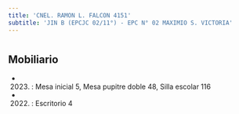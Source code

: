 ```yaml
---
title: 'CNEL. RAMON L. FALCON 4151'
subtitle: 'JIN B (EPCJC 02/11°) - EPC N° 02 MAXIMIO S. VICTORIA'
---
```


#


## Mobiliario

*  (2023) : Mesa inicial 5, Mesa pupitre doble 48, Silla escolar 116 

*  (2022) : Escritorio 4 



